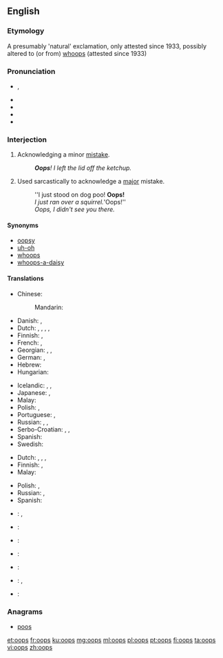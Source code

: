 {{also|OOPS}}
==English==

===Etymology===
A presumably 'natural' exclamation, only attested since 1933, possibly altered to (or from) [[whoops]] (attested since 1933)

===Pronunciation===
* {{enPR|o͞ops}}, {{IPA|/uːps/|/ʊps/}}
* {{audio|en-us-oops.ogg|Audio (US)|lang=en}}
* {{audio|en-uk-Oops.ogg|Audio (UK)|lang=en}}
* {{rhymes|uːps}}
* {{rhymes|ʊps}}

===Interjection===
{{en-interj}}

# Acknowledging a minor [[mistake]].
#: '''''Oops'''!  I left the lid off the ketchup.''
# Used sarcastically to acknowledge a [[major]] mistake.
#: ''I just stood on dog poo!  '''Oops!'''
#: ''I just ran over a squirrel. '''Oops!''
#: ''Oops, I didn't see you there.''

====Synonyms====
* [[oopsy]]
* [[uh-oh]]
* [[whoops]]
* [[whoops-a-daisy]]

====Translations====
{{trans-top|acknowledging a minor mistake}}
* Chinese:
*: Mandarin: {{t+|cmn|哎呀|tr=āiyā, āiyá|sc=Hani}}
* Danish: {{t|da|ups}}, {{t|da|hovsa}}
* Dutch: {{t+|nl|ai}}, {{t|nl|amaai}}, {{t+|nl|oeps}}, {{t+|nl|oei}}, {{t|nl|zut}}
* Finnish: {{t|fi|ups}}, {{t+|fi|oho}}
* French: {{t+|fr|oups}}, {{t+|fr|houp!}}
* Georgian: {{t|ka|უი|tr=ui|sc=Geor}}, {{t|ka|ვაი|tr=vai|sc=Geor}}, {{t|ka|უფს|tr=up's|sc=Geor}}
* German: {{t+|de|ups}}, {{t+|de|huch}}
* Hebrew: {{t+|he|אופס|tr=oops|sc=Hebr}}
* Hungarian: {{t|hu|hoppá}}
{{trans-mid}}
* Icelandic: {{t|is|úps}}, {{t|is|úbbs}}, {{t|is|æj}}
* Japanese: {{t|ja|あら|tr=ara|sc=Jpan}}, {{t+|ja|おや|tr=oya|sc=Jpan}}
* Malay: {{t|ms|oop}}
* Polish: {{t+|pl|oj}}, {{t|pl|ups}}
* Portuguese: {{t+|pt|opa}}, {{t|pt|ops}}
* Russian: {{t+|ru|ой|tr=oj|sc=Cyrl}}, {{t|ru|упс|tr=ups|sc=Cyrl}} {{qualifier|neologism}}, {{t+|ru|ох|tr=ox|sc=Cyrl}}
* Serbo-Croatian: {{t|sh|ups}}, {{t|sh|jao}}, {{qualifier|slang, from english "shit"}} {{t|sh|šit}}
* Spanish: {{t+|es|ops}}
* Swedish: {{t+|sv|hoppsan}}
{{trans-bottom}}

{{trans-top|used sarcastically to acknowledge a major mistake}}
* Dutch: {{t|nl|aiai}}, {{t+|nl|oeps}}, {{t|nl|oeioei}}, {{t+|nl|help}}
* Finnish: {{t|fi|ups}}, {{t+|fi|oho}}
* Malay: {{t|ms|oop}}
{{trans-mid}}
* Polish: {{t+|pl|oj}}, {{t|pl|ups}}
* Russian: {{t+|ru|ой|tr=oj|sc=Cyrl}}, {{t|ru|упс|tr=ups|sc=Cyrl}} {{qualifier|neologism}}
* Spanish: {{t|es|oh oh}}
{{trans-bottom}}

{{checktrans-top}}
* {{ttbc|de}}: {{t+|de|hoppla}}, {{t|de|upps}}
* {{ttbc|he}}: {{t+|he|אופס|tr=oops|sc=Hebr}}
* {{ttbc|is}}: {{t|is|úps}}
{{trans-mid}}
* {{ttbc|it}}: {{t|it|ops}}
* {{ttbc|es}}: {{t|es|ups}}
* {{ttbc|sv}}: {{t+|sv|oj}}, {{t+|sv|hoppsan}}
* {{ttbc|tr}}: {{qualifier|Pronounced "I!"}} {{t+|tr|ay}} <!-------->
{{trans-bottom}}

===Anagrams===
* [[poos#English|poos]]

[[et:oops]]
[[fr:oops]]
[[ku:oops]]
[[mg:oops]]
[[ml:oops]]
[[pl:oops]]
[[pt:oops]]
[[fi:oops]]
[[ta:oops]]
[[vi:oops]]
[[zh:oops]]
